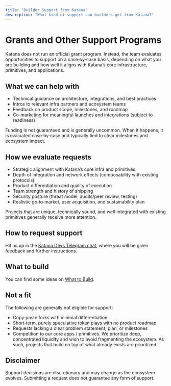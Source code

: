 ```yaml
---
title: "Builder Support from Katana"
description: "What kind of support can builders get from Katana?"
---
```


# Grants and Other Support Programs

Katana does not run an official grant program. Instead, the team evaluates
opportunities to support on a case‑by‑case basis, depending on what you are
building and how well it aligns with Katana’s core infrastructure, primitives,
and applications.

## What we can help with

- Technical guidance on architecture, integrations, and best practices
- Intros to relevant infra partners and ecosystem teams
- Feedback on product scope, milestones, and roadmap
- Co‑marketing for meaningful launches and integrations (subject to readiness)

Funding is not guaranteed and is generally uncommon. When it happens, it is
evaluated case‑by‑case and typically tied to clear milestones and ecosystem
impact.

## How we evaluate requests

- Strategic alignment with Katana’s core infra and primitives
- Depth of integration and network effects (composability with existing protocols)
- Product differentiation and quality of execution
- Team strength and history of shipping
- Security posture (threat model, audits/peer review, testing)
- Realistic go‑to‑market, user acquisition, and sustainability plan

Projects that are unique, technically sound, and well‑integrated with existing
primitives generally receive more attention.

## How to request support

Hit us up in the [Katana Devs Telegram chat](https://t.me/katanadevs), where you
will be given feedback and further instructions.

## What to build

You can find some ideas on [What to Build](/what-to-build).

## Not a fit

The following are generally not eligible for support:

- Copy‑paste forks with minimal differentiation
- Short‑term, purely speculative token plays with no product roadmap
- Requests lacking a clear problem statement, plan, or milestones
- Competition to our core apps / primitives. We prioritize deep, concentrated
  liquidity and wish to avoid fragmenting the ecosystem. As such, projects that
  build on top of what already exists are prioritized.

## Disclaimer

Support decisions are discretionary and may change as the ecosystem evolves.
Submitting a request does not guarantee any form of support.

